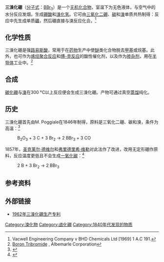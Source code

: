 {{Chembox
|   Name = 三溴化硼
|   ImageFile = Boron-tribromide-3D-vdW.png
|   ImageSize = 200px
|   ImageName = 三溴化硼
|   IUPACName = Boron tribromide
|   OtherNames = 溴化硼
|Section1={{Chembox Identifiers
| ChemSpiderID_Ref = {{chemspidercite|correct|chemspider}}
| ChemSpiderID = 16787736
| InChI = 1/BBr3/c2-1(3)4
| SMILES = BrB(Br)Br
| InChIKey = ILAHWRKJUDSMFH-UHFFFAOYAA
| InChI1 = 1/B.3BrH/h;3*1H/q+3;;;/p-3
| InChIKey1 = LKBREHQHCVRNFR-DFZHHIFOAX
| StdInChI_Ref = {{stdinchicite|correct|chemspider}}
| StdInChI = 1S/B.3BrH/h;3*1H/q+3;;;/p-3
| StdInChIKey_Ref = {{stdinchicite|correct|chemspider}}
| StdInChIKey = LKBREHQHCVRNFR-UHFFFAOYSA-K
| CASNo = 10294-33-4
| CASNo_Ref = {{cascite|correct|CAS}}

| UNII_Ref = {{fdacite|changed|FDA}}
| UNII =  A453DV9339

| PubChem = 25134
| RTECS = ED7400000
| EINECS = 233-657-9
| UNNumber = 2692
  }}
|Section2 = {{Chembox Properties
|   Formula = BBr<sub>3</sub>
|   MolarMass = 250.537 
|   Density = 2.60 g/cm<sup>3</sup>
|   Solvent = 其他溶剂
|   Solubility = 剧烈反应
|   MeltingPt = −46.3 °C
|   BoilingPtC = 91 }}
| Section8 = {{Chembox Related
| OtherAnions = [[三氟化硼|三氟化硼]]、[[三氯化硼|三氯化硼]]<br />[[三碘化硼|三碘化硼]]
| OtherCations = [[三溴化铝|三溴化铝]]}}
}}

'''三溴化硼'''（[[分子式|分子式]]：[[硼|B]][[溴|Br]]<sub>3</sub>）是一个[[无机化合物|无机化合物]]，室温下为无色液体，与空气中的水分反应发烟，生成[[硼酸|硼酸]]和[[溴化氢|溴化氢]]。它可由[[三氧化二硼|三氧化二硼]]、[[碳|碳]]和[[溴|溴]]单质共热制得：反应中先生成单质[[硼|硼]]，然后硼直接与溴反应化合。<ref>Vacwell Engineering Company v BHD Chemicals Ltd [1969] 1 A.C 191.</ref>

== 化学性质 ==
三溴化硼是强[[路易斯酸|路易斯酸]]，常用于在[[药物|药物]]生产中使[[醚|醚]]类化合物脱去[[甲基|甲基]]或烷基。此外，也可作为[[烯烃|烯烃]][[聚合反应|聚合反应]]和[[傅-克反应|傅-克反应]]的酸性催化剂，以及作为[[掺杂剂|掺杂剂]]，用在[[半导体|半导体]]工业中。<ref>[http://www.albemarle.com/TDS/Fine_chemistry_services/BC-0196_BORON_Tri-Bromide.pdf Boron Tribromide] {{Wayback|url=http://www.albemarle.com/TDS/Fine_chemistry_services/BC-0196_BORON_Tri-Bromide.pdf |date=20070927145551 }}, Albemarle Corporation</ref>

== 合成 ==
[[碳化硼|碳化硼]]与[[溴|溴]]在300 °C以上反应便会生成三溴化硼。产物可通过真空[[蒸馏|蒸馏]]纯化。

== 历史 ==
三溴化硼首先由M. Poggiale在1846年制得，原料是三氧化二硼、碳和溴，条件为高温：<ref>{{cite journal
 | title = Bore - Sur un nouveau composé de brome et de bore, l'acide bromoborique et le bromoborate d'ammoniaque
 | author = M. Poggiale
 | journal = Comptes rendus hebdomadaires
 | volume = 22
 | issue = 
 | pages = 124–130
 | year = 1846
 | url = http://gallica.bnf.fr/ark:/12148/bpt6k29798/f128.table
 | doi = 
 | access-date = 2008-05-30
 | archive-date = 2011-06-07
 | archive-url = https://web.archive.org/web/20110607050250/http://gallica.bnf.fr/ark:/12148/bpt6k29798/f128.table
 | dead-url = no
 }}</ref> 

:B<sub>2</sub>O<sub>3</sub> + 3 C + 3 Br<sub>2</sub>  → 2 BBr<sub>3</sub> + 3 CO 

1857年，[[圣克莱尔·德维尔|圣克莱尔·德维尔]]和[[弗里德里希·维勒|弗里德里希·维勒]]对此法作了改进，改用无定形硼作原料，反应温度更低且不会生成[[一氧化碳|一氧化碳]]：<ref>{{cite journal
 | title = Du bore
 | author = [[弗里德里希·维勒|F. Wöhler]], [[圣克莱尔·德维尔|H. E. S.-C. Deville]]
 | journal = Annales de chimie et de physique
 | volume = 52
 | issue = 
 | pages = 63–92
 | year = 1858
 | url = http://gallica.bnf.fr/ark:/12148/bpt6k347939/f62.table
 | doi = 
 | access-date = 2008-05-30
 | archive-date = 2019-11-10
 | archive-url = https://web.archive.org/web/20191110154850/https://gallica.bnf.fr/ark:/12148/bpt6k347939/f62.table
 | dead-url = no
 }}</ref> 

:2 B + 3 Br<sub>2</sub> → 2 BBr<sub>3</sub>

== 参考资料 ==
<div class="references-small">
<references/>
</div>

== 外部链接 ==
* [http://www.google.de/patents?id=v3VTAAAAEBAJ&printsec=abstract&zoom=4&dq=%22Boron+tribromide%22+%22boron+carbide%22 1962年三溴化硼生产专利]{{Wayback|url=http://www.google.de/patents?id=v3VTAAAAEBAJ&printsec=abstract&zoom=4&dq=%22Boron+tribromide%22+%22boron+carbide%22 |date=20110606084427 }}


[[Category:溴化物|Category:溴化物]]
[[Category:卤化硼|Category:卤化硼]]
[[Category:1840年代发现的物质|Category:1840年代发现的物质]]